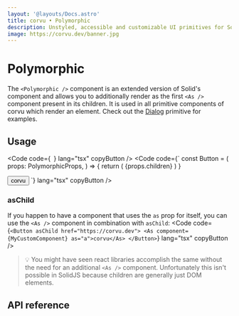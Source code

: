 ```yaml
---
layout: '@layouts/Docs.astro'
title: corvu • Polymorphic
description: Unstyled, accessible and customizable UI primitives for SolidJS.
image: https://corvu.dev/banner.jpg
---
```


# Polymorphic

The `<Polymorphic />` component is an extended version of Solid's <Link href="https://www.solidjs.com/docs/latest/api#dynamic" text="<Dynamic />" newTab /> component and allows you to additionally render as the first `<As />` component present in its children. It is used in all primitive components of corvu which render an element. Check out the [Dialog](/docs/primitives/dialog) primitive for examples.

## Usage
<Code code={`
`} lang="tsx" copyButton />
<Code code={`
const Button = <T extends ValidComponent = 'button'>(
  props: PolymorphicProps<T>,
) => {
  return (
    <Polymorphic as={props.as} asChild={props.asChild}>
      {props.children}
    </Polymorphic>
  )
}

<Button as="a" href="https://corvu.dev">
  corvu
</Button>
`} lang="tsx" copyButton />

### asChild
If you happen to have a component that uses the `as` prop for itself, you can use the `<As />` component in combination with `asChild`:
<Code code={`
<Button asChild href="https://corvu.dev">
  <As component={MyCustomComponent} as="a">corvu</As>
</Button>
`} lang="tsx" copyButton />

> 💡 You might have seen react libraries accomplish the same without the need for an additional `<As />` component. Unfortunately this isn't possible in SolidJS because children are generally just DOM elements.

## API reference

<GenerateApiDocs utility="Polymorphic" />
